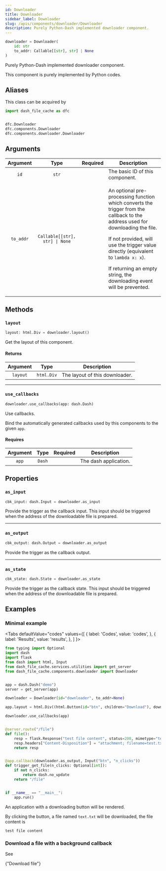 ```yaml
---
id: Downloader
title: Downloader
sidebar_label: Downloader
slug: /apis/components/downloader/Downloader
description: Purely Python-Dash implemented downloader component.
---
```





<APITopBar type="class" source="components.downloader.Downloader" />

```python
downloader = Downloader(
    id: str
    to_addr: Callable[[str], str] | None
)
```

Purely Python-Dash implemented downloader component.

This component is purely implemented by Python codes.

## Aliases

This class can be acquired by

```python
import dash_file_cache as dfc


dfc.Downloader
dfc.components.Downloader
dfc.components.downloader.Downloader
```

## Arguments

| Argument  |              Type              |             Required              | <center>Description</center>                                                                                                                                                                                                                                                                                 |
| :-------: | :----------------------------: | :-------------------------------: | ------------------------------------------------------------------------------------------------------------------------------------------------------------------------------------------------------------------------------------------------------------------------------------------------------------ |
|   `id`    |             `str`              | <InlineIcon icon={vsiCheckIcon}/> | The basic ID of this component.                                                                                                                                                                                                                                                                              |
| `to_addr` | `Callable[[str], str] \| None` |                                   | <p>An optional pre-processing function which converts the trigger from the callback to the address used for downloading the file.</p><p>If not provided, will use the trigger value directly (equivalent to `lambda x: x`).</p><p>If returning an empty string, the downloading event will be prevented.</p> |

## Methods

### <IconObjType type="method"/> `layout`

```python
layout: html.Div = downloader.layout()
```

Get the layout of this component.

#### Returns

| Argument |    Type    | <center>Description</center>   |
| :------: | :--------: | :----------------------------- |
| `layout` | `html.Div` | The layout of this downloader. |

---

### <IconObjType type="method"/> `use_callbacks`

```python
downloader.use_callbacks(app: dash.Dash)
```

Use callbacks.

Bind the automatically generated callbacks used by this components to the given `app`.

#### Requires

| Argument |  Type  |             Required              | <center>Description</center> |
| :------: | :----: | :-------------------------------: | ---------------------------- |
|  `app`   | `Dash` | <InlineIcon icon={vsiCheckIcon}/> | The dash application.        |

## Properties

### <IconObjType type="param"/> `as_input`

```python
cbk_input: dash.Input = downloader.as_input
```

Provide the trigger as the callback input. This input should be
triggered when the address of the downloadable file is prepared.

---

### <IconObjType type="param"/> `as_output`

```python
cbk_output: dash.Output = downloader.as_output
```

Provide the trigger as the callback output.

---

### <IconObjType type="param"/> `as_state`

```python
cbk_state: dash.State = downloader.as_state
```

Provide the trigger as the callback state. This input should be
triggered when the address of the downloadable file is prepared.

## Examples

### <IconObjType type="term"/> Minimal example

<Tabs
  defaultValue="codes"
  values={[
    { label: 'Codes', value: 'codes', },
    { label: 'Results', value: 'results', },
  ]
}>

<TabItem value="codes">

```python title="minimal_example_downloader.py" showLineNumbers
from typing import Optional
import dash
import flask
from dash import html, Input
from dash_file_cache.services.utilities import get_server
from dash_file_cache.components.downloader import Downloader


app = dash.Dash("demo")
server = get_server(app)

downloader = Downloader(id="downloader", to_addr=None)

app.layout = html.Div((html.Button(id="btn", children="Download"), downloader.layout()))

downloader.use_callbacks(app)


@server.route("/file")
def file():
    resp = flask.Response("test file content", status=200, mimetype="text/plain")
    resp.headers["Content-Disposition"] = "attachment; filename=test.txt"
    return resp


@app.callback(downloader.as_output, Input("btn", "n_clicks"))
def trigger_get_file(n_clicks: Optional[int]):
    if not n_clicks:
        return dash.no_update
    return "/file"


if __name__ == "__main__":
    app.run()
```

</TabItem>

<TabItem value="results">

An application with a downloading button will be rendered.

By clicking the button, a file named `text.txt` will be downloaded, the file content is

```
test file content
```

</TabItem>

</Tabs>

### <IconObjType type="term"/> Download a file with a background callback

See

<p>
  <DarkButton
    to={useBaseUrl("/docs/examples/download-file")}
    icon={vsiTerminalIcon}
  >
    {"Download file"}
  </DarkButton>
</p>

